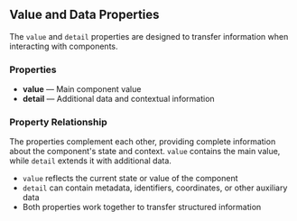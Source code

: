## Value and Data Properties

The `value` and `detail` properties are designed to transfer information when interacting with components.

### Properties

- **value** — Main component value
- **detail** — Additional data and contextual information

### Property Relationship

The properties complement each other, providing complete information about the component's state and context. `value` contains the main value, while `detail` extends it with additional data.

- `value` reflects the current state or value of the component
- `detail` can contain metadata, identifiers, coordinates, or other auxiliary data
- Both properties work together to transfer structured information
